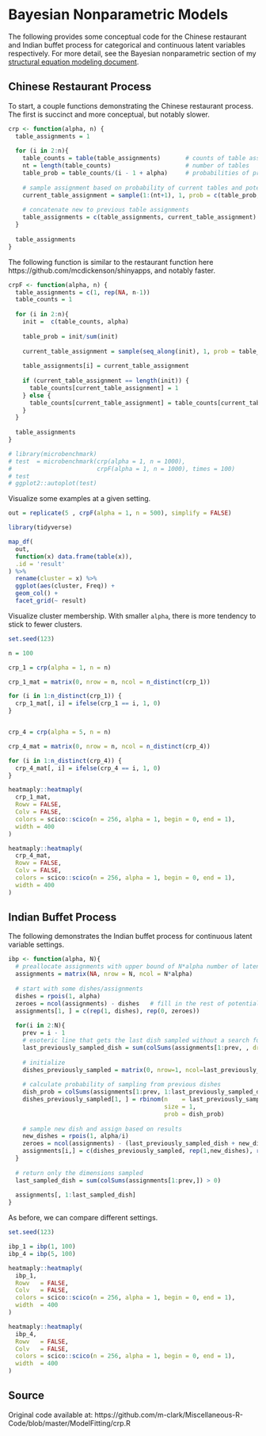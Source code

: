 # Bayesian Nonparametric Models


The following provides some conceptual code for the Chinese restaurant and Indian buffet process for categorical and continuous latent variables respectively.  For more detail, see the Bayesian nonparametric section of my [structural equation modeling document](https://m-clark.github.io/sem/bayesian-nonparametric-models.html). 

## Chinese Restaurant Process

To start, a couple functions demonstrating the Chinese restaurant process.  The first is succinct and more conceptual, but notably slower.
 
```r
crp <- function(alpha, n) {
  table_assignments = 1
  
  for (i in 2:n){
    table_counts = table(table_assignments)       # counts of table assignments
    nt = length(table_counts)                     # number of tables  
    table_prob = table_counts/(i - 1 + alpha)     # probabilities of previous table assignments
    
    # sample assignment based on probability of current tables and potential next table
    current_table_assignment = sample(1:(nt+1), 1, prob = c(table_prob, 1 - sum(table_prob)))
    
    # concatenate new to previous table assignments
    table_assignments = c(table_assignments, current_table_assignment)  
  }
  
  table_assignments
}
```


The following function is similar to the restaurant function here https://github.com/mcdickenson/shinyapps, and notably faster.

```r
crpF <- function(alpha, n) {
  table_assignments = c(1, rep(NA, n-1))
  table_counts = 1
  
  for (i in 2:n){
    init =  c(table_counts, alpha)
    
    table_prob = init/sum(init)
    
    current_table_assignment = sample(seq_along(init), 1, prob = table_prob)
    
    table_assignments[i] = current_table_assignment
    
    if (current_table_assignment == length(init)) {
      table_counts[current_table_assignment] = 1
    } else {
      table_counts[current_table_assignment] = table_counts[current_table_assignment] + 1
    }
  }
  
  table_assignments
}

# library(microbenchmark)
# test  = microbenchmark(crp(alpha = 1, n = 1000),
#                        crpF(alpha = 1, n = 1000), times = 100)
# test
# ggplot2::autoplot(test)
```





Visualize some examples at a given setting.

```r
out = replicate(5 , crpF(alpha = 1, n = 500), simplify = FALSE)

library(tidyverse)

map_df(
  out, 
  function(x) data.frame(table(x)),
  .id = 'result'
) %>% 
  rename(cluster = x) %>% 
  ggplot(aes(cluster, Freq)) +
  geom_col() +
  facet_grid(~ result)
```


Visualize cluster membership. With smaller `alpha`, there is more tendency to stick to fewer clusters.

```r
set.seed(123)

n = 100

crp_1 = crp(alpha = 1, n = n)

crp_1_mat = matrix(0, nrow = n, ncol = n_distinct(crp_1))

for (i in 1:n_distinct(crp_1)) {
  crp_1_mat[, i] = ifelse(crp_1 == i, 1, 0)
}


crp_4 = crp(alpha = 5, n = n)

crp_4_mat = matrix(0, nrow = n, ncol = n_distinct(crp_4))

for (i in 1:n_distinct(crp_4)) {
  crp_4_mat[, i] = ifelse(crp_4 == i, 1, 0)
}
```


```r
heatmaply::heatmaply(
  crp_1_mat,
  Rowv = FALSE,
  Colv = FALSE,
  colors = scico::scico(n = 256, alpha = 1, begin = 0, end = 1),
  width = 400
)

heatmaply::heatmaply(
  crp_4_mat,
  Rowv = FALSE,
  Colv = FALSE,
  colors = scico::scico(n = 256, alpha = 1, begin = 0, end = 1),
  width = 400
)
```


## Indian Buffet Process


The following demonstrates the Indian buffet process for continuous latent variable settings.

```r
ibp <- function(alpha, N){
  # preallocate assignments with upper bound of N*alpha number of latent factors
  assignments = matrix(NA, nrow = N, ncol = N*alpha) 
  
  # start with some dishes/assignments
  dishes = rpois(1, alpha)      
  zeroes = ncol(assignments) - dishes   # fill in the rest of potential dishes
  assignments[1, ] = c(rep(1, dishes), rep(0, zeroes))
  
  for(i in 2:N){
    prev = i - 1
    # esoteric line that gets the last dish sampled without a search for it
    last_previously_sampled_dish = sum(colSums(assignments[1:prev, , drop = FALSE]) > 0)    
    
    # initialize 
    dishes_previously_sampled = matrix(0, nrow=1, ncol=last_previously_sampled_dish)
    
    # calculate probability of sampling from previous dishes
    dish_prob = colSums(assignments[1:prev, 1:last_previously_sampled_dish, drop = FALSE]) / i
    dishes_previously_sampled[1, ] = rbinom(n    = last_previously_sampled_dish,
                                            size = 1,
                                            prob = dish_prob)
    
    # sample new dish and assign based on results
    new_dishes = rpois(1, alpha/i)
    zeroes = ncol(assignments) - (last_previously_sampled_dish + new_dishes)
    assignments[i,] = c(dishes_previously_sampled, rep(1,new_dishes), rep(0, zeroes))
  }
  
  # return only the dimensions sampled
  last_sampled_dish = sum(colSums(assignments[1:prev,]) > 0) 
  
  assignments[, 1:last_sampled_dish]
}
```


As before, we can compare different settings.

```r
set.seed(123)

ibp_1 = ibp(1, 100)
ibp_4 = ibp(5, 100)

heatmaply::heatmaply(
  ibp_1,
  Rowv   = FALSE,
  Colv   = FALSE,
  colors = scico::scico(n = 256, alpha = 1, begin = 0, end = 1),
  width  = 400
)

heatmaply::heatmaply(
  ibp_4,
  Rowv   = FALSE,
  Colv   = FALSE,
  colors = scico::scico(n = 256, alpha = 1, begin = 0, end = 1),
  width  = 400
)
```


## Source

Original code available at:
https://github.com/m-clark/Miscellaneous-R-Code/blob/master/ModelFitting/crp.R